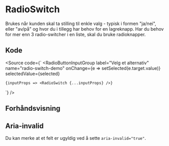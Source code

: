
<Meta of={RadioSwitchStories} />

# RadioSwitch

Brukes når kunden skal ta stilling til enkle valg - typisk i formen "ja/nei", eller "av/på" og hvor du i tillegg har behov for en lagreknapp. Har du behov for mer enn 3 radio-switcher i en liste, skal du bruke radioknapper.

## Kode

<Source
    code={`
<RadioButtonInputGroup
    label="Velg et alternativ"
    name="radio-switch-demo"
    onChange={e => setSelected(e.target.value)}
    selectedValue={selected}
>
    {inputProps => <RadioSwitch {...inputProps} />}
</RadioButtonInputGroup>
`}
/>

## Forhåndsvisning

<Canvas of={RadioSwitchStories.Standard} />
<Controls of={RadioSwitchStories.Standard} />

## Aria-invalid

Du kan merke at et felt er ugyldig ved å sette `aria-invalid="true"`.

<Canvas of={RadioSwitchStories.AriaInvalid} />
<Controls of={RadioSwitchStories.AriaInvalid} />
